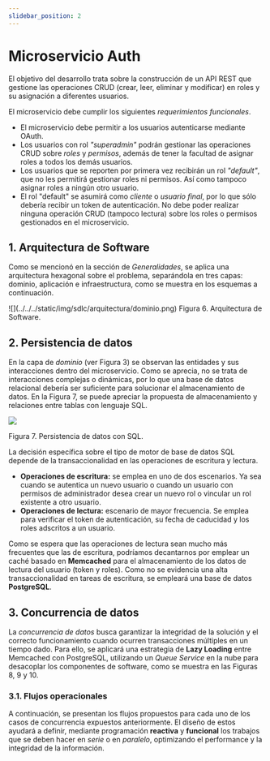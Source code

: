 ```yaml
---
slidebar_position: 2
---
```


# Microservicio Auth

El objetivo del desarrollo trata sobre la construcción de un API REST que gestione las operaciones CRUD (crear, leer, eliminar y modificar) en roles y su asignación a diferentes usuarios. 

El microservicio debe cumplir los siguientes _requerimientos funcionales_.

* El microservicio debe permitir a los usuarios autenticarse mediante OAuth.
* Los usuarios con rol _"superadmin"_ podrán gestionar las operaciones CRUD sobre _roles_ y _permisos_, además de tener la facultad de asignar roles a todos los demás usuarios.
* Los usuarios que se reporten por primera vez recibirán un rol _"default"_, que no les permitirá gestionar roles ni permisos. Así como tampoco asignar roles a ningún otro usuario.
* El rol "default" se asumirá como _cliente_ o _usuario final_, por lo que sólo debería recibir un token de autenticación. No debe poder realizar ninguna operación CRUD (tampoco lectura) sobre los roles o permisos gestionados en el microservicio.


## 1. Arquitectura de Software

Como se mencionó en la sección de _Generalidades_, se aplica una arquitectura hexagonal sobre el problema, separándola en tres capas: dominio, aplicación e infraestructura, como se muestra en los esquemas a continuación. 


<Tabs>
    <TabItem value="dominio" label="Domain" default>
        <Dominio />
    </TabItem>
    <TabItem value="aplicacion" label="Application">
        <Aplicacion />
    </TabItem>
    <TabItem value="infraestructura" label="Infraestructure">
        <Infra />
    </TabItem>
    <TabItem value="total" label="Arquitectura Final">
        ![](../../../static/img/sdlc/arquitectura/dominio.png)
        Figura 6. Arquitectura de Software.
    </TabItem>
</Tabs>


## 2. Persistencia de datos

En la capa de _dominio_ (ver Figura 3) se observan las entidades y sus interacciones dentro del microservicio. Como se aprecia, no se trata de interacciones complejas o dinámicas, por lo que una base de datos relacional debería ser suficiente para solucionar el almacenamiento de datos. En la Figura 7, se puede apreciar la propuesta de almacenamiento y relaciones entre tablas con lenguaje SQL.

![](../../../static/img/sdlc/arquitectura/persistencia.png)

Figura 7. Persistencia de datos con SQL.

La decisión específica sobre el tipo de motor de base de datos SQL depende de la transaccionalidad en las operaciones de escritura y lectura. 

* __Operaciones de escritura:__ se emplea en uno de dos escenarios. Ya sea cuando se autentica un nuevo usuario o cuando un usuario con permisos de administrador desea crear un nuevo rol o vincular un rol existente a otro usuario.
* __Operaciones de lectura:__ escenario de mayor frecuencia. Se emplea para verificar el token de autenticación, su fecha de caducidad y los roles adscritos a un usuario.

Como se espera que las operaciones de lectura sean mucho más frecuentes que las de escritura, podríamos decantarnos por emplear un caché basado en __Memcached__ para el almacenamiento de los datos de lectura del usuario (token y roles). Como no se evidencia una alta transaccionalidad en tareas de escritura, se empleará una base de datos __PostgreSQL__.

## 3. Concurrencia de datos

La _concurrencia de datos_ busca garantizar la integridad de la solución y el correcto funcionamiento cuando ocurren transacciones múltiples en un tiempo dado. Para ello, se aplicará una estrategia de __Lazy Loading__ entre Memcached con PostgreSQL, utilizando un _Queue Service_ en la nube para desacoplar los componentes de software, como se muestra en las Figuras 8, 9 y 10.


<Tabs>
    <TabItem value="hit" label="Cache Hit: Success" default>
        <Hit />
    </TabItem>
    <TabItem value="miss1" label="Cache Hit: Expired Token">
        <Miss1 />
    </TabItem>
    <TabItem value="miss3" label="Cache Hit: Different Tokens">
        <Miss3 />
    </TabItem>
    <TabItem value="miss2" label="Cache Miss: New User">
        <Miss2 />
    </TabItem>
</Tabs>


### 3.1. Flujos operacionales

A continuación, se presentan los flujos propuestos para cada uno de los casos de concurrencia expuestos anteriormente. El diseño de estos ayudará a definir, mediante programación __reactiva__ y __funcional__ los trabajos que se deben hacer en _serie_ o en _paralelo_, optimizando el performance y la integridad de la información.

